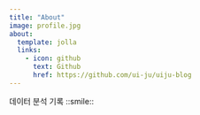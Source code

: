 ```yaml
---
title: "About"
image: profile.jpg
about:
  template: jolla
  links:
    - icon: github
      text: Github
      href: https://github.com/ui-ju/uiju-blog
---
```


데이터 분석 기록 ::smile::

